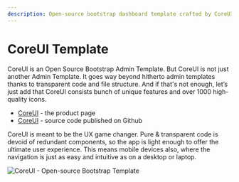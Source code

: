 ```yaml
---
description: Open-source bootstrap dashboard template crafted by CoreUI.io
---
```


# CoreUI Template

CoreUI is an Open Source Bootstrap Admin Template. But CoreUI is not just another Admin Template. It goes way beyond hitherto admin templates thanks to transparent code and file structure. And if that's not enough, let’s just add that CoreUI consists bunch of unique features and over 1000 high-quality icons.

- [CoreUI](https://bit.ly/2VTDaxg) - the product page
- [CoreUI](https://github.com/coreui/coreui-free-bootstrap-admin-template) - source code published on Github

CoreUI is meant to be the UX game changer. Pure & transparent code is devoid of redundant components, so the app is light enough to offer the ultimate user experience. This means mobile devices also, where the navigation is just as easy and intuitive as on a desktop or laptop.

![CoreUI - Open-source Bootstrap Template](../../../static/assets/docs-coreui-screen.jpg)
